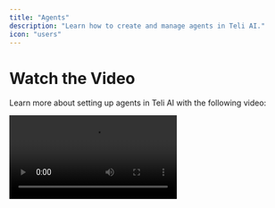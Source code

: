 ```yaml
---
title: "Agents"
description: "Learn how to create and manage agents in Teli AI."
icon: "users"
---
```


# Watch the Video

Learn more about setting up agents in Teli AI with the following video:

<video controls className="w-full aspect-video" src="https://res.cloudinary.com/dpazvavqx/video/upload/v1741987428/yeacr69ybcbhvilhwrsd.mp4" />

## What are Agents?

Teli's agents are artificial intelligent employees that can call and text. Teli allows you to create and manage these AI agents to handle customer interactions more efficiently. Agents can be customized with different workflows, responses, and integrations to suit your business needs.

## Why Use Agents?

Agents in Teli AI provide several benefits:

- **Automated Responses** – Reduce response time by setting up AI-powered automation.
- **Personalized Interactions** – Customize responses based on customer data and history.
- **Scalability** – Easily manage multiple agents to handle large volumes of interactions.

## Creating an Agent

Follow these steps to create an agent in Teli AI:

1. **Navigate to the Agents Dashboard** – Access the agents section from your Teli AI account.
2. **Click on ‘Create Agent’** – Enter the details, including name, role, and primary function.
3. **Select a Template** – You can choose from templates that fit your business needs, or select "Custom" to create a custom agent.
4. **Cstuomize Agent** – Templated agents come with default parameters, such as the general prompt, voice, emotions, and more. You can change each parameter to suit your needs. By integrating native plugins, you can also give the agent abilities such as booking appointment live during call, using your cloned voice, etc.
5. **Deploy and Monitor** – Activate your agent and track performance through analytics.

## Agent Types

### 1\. **Voice Agents**

Unless specifically indicated, all templated agents are voice agents. These agents will primarily interact with customers via real-time phone calls.

### 2\. **SMS Agents**

When creating an agent, selecting "SMS" will create a custom SMS agent. These agents will handle two-way texting automatically until the conversation reaches your predefined objective (e.g. ready to book a call, ready to purchase, or confirm an intent).